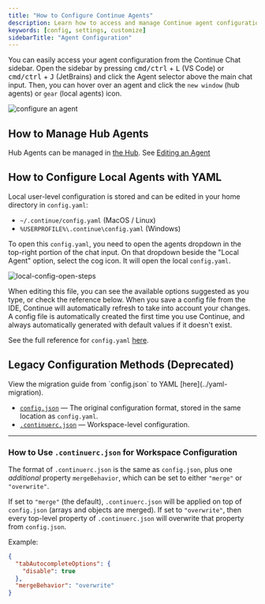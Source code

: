 ```yaml
---
title: "How to Configure Continue Agents"
description: Learn how to access and manage Continue agent configurations through Hub or local YAML files
keywords: [config, settings, customize]
sidebarTitle: "Agent Configuration"
---
```


You can easily access your agent configuration from the Continue Chat sidebar. Open the sidebar by pressing <kbd>cmd/ctrl</kbd> + <kbd>L</kbd> (VS Code) or <kbd>cmd/ctrl</kbd> + <kbd>J</kbd> (JetBrains) and click the Agent selector above the main chat input. Then, you can hover over an agent and click the `new window` (hub agents) or `gear` (local agents) icon.

![configure an agent](/images/configure-continue.png)

## How to Manage Hub Agents

Hub Agents can be managed in [the Hub](https://hub.continue.dev). See [Editing an Agent](../../hub/agents/edit-an-agent.md)

## How to Configure Local Agents with YAML

Local user-level configuration is stored and can be edited in your home directory in `config.yaml`:

- `~/.continue/config.yaml` (MacOS / Linux)
- `%USERPROFILE%\.continue\config.yaml` (Windows)

To open this `config.yaml`, you need to open the agents dropdown in the top-right portion of the chat input. On that dropdown beside the "Local Agent" option, select the cog icon. It will open the local `config.yaml`.

![local-config-open-steps](/images/local-config-open-steps.png)

When editing this file, you can see the available options suggested as you type, or check the reference below. When you save a config file from the IDE, Continue will automatically refresh to take into account your changes. A config file is automatically created the first time you use Continue, and always automatically generated with default values if it doesn't exist.

See the full reference for `config.yaml` [here](/reference).

## Legacy Configuration Methods (Deprecated)

<Info>
  View the migration guide from `config.json` to YAML [here](../yaml-migration).
</Info>

- [`config.json`](/reference) — The original configuration format, stored in the same location as `config.yaml`.
- [`.continuerc.json`](#how-to-use-continuercjson-for-workspace-configuration) — Workspace-level configuration.

---

### How to Use `.continuerc.json` for Workspace Configuration

The format of `.continuerc.json` is the same as `config.json`, plus one _additional_ property `mergeBehavior`, which can be set to either `"merge"` or `"overwrite"`.

If set to `"merge"` (the default), `.continuerc.json` will be applied on top of `config.json` (arrays and objects are merged). If set to `"overwrite"`, then every top-level property of `.continuerc.json` will overwrite that property from `config.json`.

Example:

```json title=".continuerc.json"
{
  "tabAutocompleteOptions": {
    "disable": true
  },
  "mergeBehavior": "overwrite"
}
```
